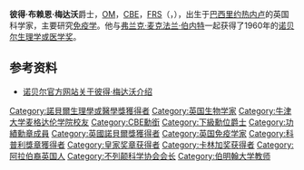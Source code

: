 {{Infobox person/Wikidata | fetchwikidata=ALL | onlysourced=yes}}
'''彼得·布赖恩·梅达沃'''爵士，[[功績勳章_(英國)|OM]]，[[CBE|CBE]]，[[皇家學會院士|FRS]]（{{lang-en|Sir '''Peter Brian Medawar'''}}，{{bd|1915年|2月28日|1987年|10月2日}}），出生于[[巴西|巴西]][[里约热内卢|里约热内卢]]的英国科学家，主要研究[[免疫学|免疫学]]。他与[[弗兰克·麦克法兰·伯内特|弗兰克·麦克法兰·伯内特]]一起获得了1960年的[[诺贝尔生理学或医学奖|诺贝尔生理学或医学奖]]。

== 参考资料 ==
* [http://nobelprize.org/nobel_prizes/medicine/laureates/1960/medawar-bio.html 诺贝尔官方网站关于彼得·梅达沃介绍] {{Wayback|url=http://nobelprize.org/nobel_prizes/medicine/laureates/1960/medawar-bio.html |date=20100807085829 }}

{{諾貝爾生理學或醫學獎獲得者 (1951年-1975年)}}
{{皇家奖章获得者}}
{{1951年至2000年科普利奖章获得者}}
{{Authority control}}

{{DEFAULTSORT:Medawar, Peter}}
[[Category:諾貝爾生理學或醫學獎獲得者|Category:諾貝爾生理學或醫學獎獲得者]]
[[Category:英国生物学家|Category:英国生物学家]]
[[Category:牛津大学麦格达伦学院校友|Category:牛津大学麦格达伦学院校友]]
[[Category:CBE勳銜|Category:CBE勳銜]]
[[Category:下級勳位爵士|Category:下級勳位爵士]]
[[Category:功績勳章成員|Category:功績勳章成員]]
[[Category:英國諾貝爾獎獲得者|Category:英國諾貝爾獎獲得者]]
[[Category:英国免疫学家|Category:英国免疫学家]]
[[Category:科普利獎章獲得者|Category:科普利獎章獲得者]]
[[Category:皇家奖章获得者|Category:皇家奖章获得者]]
[[Category:卡林加奖获得者|Category:卡林加奖获得者]]
[[Category:阿拉伯裔英国人|Category:阿拉伯裔英国人]]
[[Category:不列颠科学协会会长|Category:不列颠科学协会会长]]
[[Category:伯明翰大学教师|Category:伯明翰大学教师]]